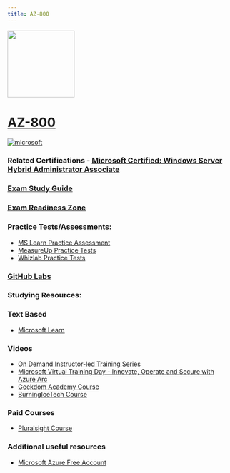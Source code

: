 ```yaml
---
title: AZ-800
---
```


<img src="/az-800.png" width="150" height="150"/>

# [AZ-800](https://learn.microsoft.com/certifications/exams/az-800?WT.mc_id=studentamb_165290)

<a href='https://learn.microsoft.com/en-us/certifications/browse/?type=role-based&levels=intermediate&WT.mc_id=studentamb_165290' target="_blank"><img alt='microsoft' src='https://img.shields.io/badge/associate-100000?style=for-the-badge&logo=microsoft&logoColor=white&labelColor=0078D4&color=212221'/></a> 

### Related Certifications - [Microsoft Certified: Windows Server Hybrid Administrator Associate](https://learn.microsoft.com/en-us/certifications/windows-server-hybrid-administrator?WT.mc_id=studentamb_165290)

### [Exam Study Guide](https://learn.microsoft.com/credentials/certifications/resources/study-guides/az-800?WT.mc_id=studentamb_165290)
### [Exam Readiness Zone](https://learn.microsoft.com/en-us/shows/exam-readiness-zone/preparing-for-az-800-deploy-and-manage-active-directory-domain-services-as-ds-in-on-premises-and-cloud-environments-segment-1-of-5?WT.mc_id=studentamb_165290)

### Practice Tests/Assessments:
- [MS Learn Practice Assessment](https://learn.microsoft.com/certifications/exams/az-800/practice/assessment?assessment-type=practice&assessmentId=67&WT.mc_id=studentamb_165290)
- [MeasureUp Practice Tests](https://www.measureup.com/microsoft-practice-test-az-800-administering-windows-server-hybrid-core-infrastructure.html#u44)
- [Whizlab Practice Tests](https://www.whizlabs.com/microsoft-azure-certification-az-800/)

### [GitHub Labs](https://aka.ms/az800labs)

### Studying Resources:

### Text Based
- [Microsoft Learn](https://learn.microsoft.com/certifications/exams/az-800?WT.mc_id=studentamb_165290)
### Videos
- [On Demand Instructor-led Training Series](https://learn.microsoft.com/en-us/shows/on-demand-instructor-led-training-series/?terms=AZ-400&WT.mc_id=studentamb_165290&WT.mc_id=studentamb_165290)
- [Microsoft Virtual Training Day - Innovate, Operate and Secure with Azure Arc](https://events.microsoft.com/en-us/allevents/?language=English&clientTimeZone=1&search=Microsoft%20Azure%20Virtual%20Training%20Day:%20Innovate,%20Operate%20and%20Secure%20with%20Azure%20Arc&role=Developers)
- [Geekdom Academy Course](https://www.youtube.com/watch?v=RHZh5PsixNo)
- [BurningIceTech Course](https://www.youtube.com/playlist?list=PLc6LqxQFwub8sskcc3_UqaDtnw-Qp-yPD)
### Paid Courses
- [Pluralsight Course](https://www.pluralsight.com/paths/administering-windows-server-hybrid-core-infrastructure-az-800)
### Additional useful resources
- [Microsoft Azure Free Account](https://azure.microsoft.com/en-us/offers/ms-azr-0044p?WT.mc_id=studentamb_165290)
